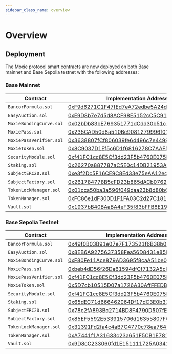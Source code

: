 ```yaml
---
sidebar_class_name: overview
---
```


# Overview

## Deployment

The Moxie protocol smart contracts are now deployed on both Base mainnet and Base Sepolia testnet with the following addresses:

### Base Mainnet

| Contract                | Implementation Address                                                                                                | Proxy Address                                                                                                         |
| ----------------------- | --------------------------------------------------------------------------------------------------------------------- | --------------------------------------------------------------------------------------------------------------------- |
| `BancorFormula.sol`     | [0xF9d6271C1F47fEd7eA72edbe5A24dD06609F1547](https://basescan.org/address/0xF9d6271C1F47fEd7eA72edbe5A24dD06609F1547) |                                                                                                                       |
| `EasyAuction.sol`       | [0xE9D8b7e7d5d8ACF98E5152cC5C91AA4B6Ee1fBf0](https://basescan.org/address/0xE9D8b7e7d5d8ACF98E5152cC5C91AA4B6Ee1fBf0) |                                                                                                                       |
| `MoxieBondingCurve.sol` | [0x02bDb83bE769351771dCdd30b51c141b0Bd5FF41](https://basescan.org/address/0x02bDb83bE769351771dCdd30b51c141b0Bd5FF41) | [0x373065e66B32a1C428aa14698dFa99BA7199B55E](https://basescan.org/address/0x373065e66B32a1C428aa14698dFa99BA7199B55E) |
| `MoxiePass.sol`         | [0x235CAD50d8a510Bc9081279996f01877827142D8](https://basescan.org/address/0x235CAD50d8a510Bc9081279996f01877827142D8) |                                                                                                                       |
| `MoxiePassVerifier.sol` | [0x3638807fCf806039fe64496c7e4499eA7AA7Ed30](https://basescan.org/address/0x3638807fCf806039fe64496c7e4499eA7AA7Ed30) |                                                                                                                       |
| `MoxieToken.sol`        | [0x8C9037D1Ef5c6D1f6816278C7AAF5491d24CD527](https://basescan.org/address/0x8C9037D1Ef5c6D1f6816278C7AAF5491d24CD527) |                                                                                                                       |
| `SecurityModule.sol`    | [0xf41FC1cc8E5Cf3dd23F5b4760E075E6f6C51a8fb](https://basescan.org/address/0xf41FC1cc8E5Cf3dd23F5b4760E075E6f6C51a8fb) |                                                                                                                       |
| `Staking.sol`           | [0x26270a887787aC5E0c14DB21953A0d11A17dDe2B](https://basescan.org/address/0x26270a887787aC5E0c14DB21953A0d11A17dDe2B) | [0xCb2513d389354F7ac80F5042bB8948A234A439B2](https://basescan.org/address/0xCb2513d389354F7ac80F5042bB8948A234A439B2) |
| `SubjectERC20.sol`      | [0xe3f2Dc5F16CE9C8Ed33e75eAA12ed2cd5365C99B](https://basescan.org/address/0xe3f2Dc5F16CE9C8Ed33e75eAA12ed2cd5365C99B) |                                                                                                                       |
| `SubjectFactory.sol`    | [0x261784778B5cFD23b865dACb07624a951132f8aB](https://basescan.org/address/0x261784778B5cFD23b865dACb07624a951132f8aB) | [0x48F9887cab979b6F476bba3Cc96808BE8b8A2b72](https://basescan.org/address/0x48F9887cab979b6F476bba3Cc96808BE8b8A2b72) |
| `TokenLockManager.sol`  | [0x01cca50ba3a596f049daa23b8d80b6957376225c](https://basescan.org/address/0x01cca50ba3a596f049daa23b8d80b6957376225c) |                                                                                                                       |
| `TokenManager.sol`      | [0xFC86e1dF300D1F1FA03C2d27C1815B36C3e396b1](https://basescan.org/address/0xFC86e1dF300D1F1FA03C2d27C1815B36C3e396b1) | [0xFfeACE4541276aC65c4e433B7fC63cdA32b30470](https://basescan.org/address/0xFfeACE4541276aC65c4e433B7fC63cdA32b30470) |
| `Vault.sol`             | [0x1937bB40BAaBA4eF35f83bFFB8E19965EE22d6A2](https://basescan.org/address/0x1937bB40BAaBA4eF35f83bFFB8E19965EE22d6A2) | [0x58708f65BacdF5040eac739cf01299fA756a1154](https://basescan.org/address/0x58708f65BacdF5040eac739cf01299fA756a1154) |

### Base Sepolia Testnet

| Contract                | Implementation Address                                                                                                             | Proxy Address                                                                                                                      |
| ----------------------- | ---------------------------------------------------------------------------------------------------------------------------------- | ---------------------------------------------------------------------------------------------------------------------------------- |
| `BancorFormula.sol`     | [0x49f0B03B91e07e7F173521f6B38b0CDaA7D5B724](https://sepolia.basescan.org/address/0x49f0B03B91e07e7F173521f6B38b0CDaA7D5B724)      |                                                                                                                                    |
| `EasyAuction.sol`       | [0x8EB6A9275637358Fea56D8431e85B6BB6F260853](https://sepolia.basescan.org/address/0x8EB6A9275637358Fea56D8431e85B6BB6F260853)      |                                                                                                                                    |
| `MoxieBondingCurve.sol` | [0xF80Fe11Ace879AD3695f8caA51be0368318C32fA](https://sepolia.basescan.org/address/0xF80Fe11Ace879AD3695f8caA51be0368318C32fA)      | [0x56147e70A57012ade3003fe93a394BFC35d747e3](https://sepolia.basescan.org/address/0x56147e70A57012ade3003fe93a394BFC35d747e3)      |
| `MoxiePass.sol`         | [0xbeb4dD56f26Da61594dfCf7132A5c6008456Fb35](https://sepolia.basescan.org/address/0xbeb4dD56f26Da61594dfCf7132A5c6008456Fb35)      |                                                                                                                                    |
| `MoxiePassVerifier.sol` | [0xf41FC1cc8E5Cf3dd23F5b4760E075E6f6C51a8fb](https://sepolia.basescan.org/address/0xf41FC1cc8E5Cf3dd23F5b4760E075E6f6C51a8fb)      |                                                                                                                                    |
| `MoxieToken.sol`        | [0x5D7cb10515D07a1726A30AffFFEDBE3cc048C412](https://sepolia.basescan.org/address/0x5D7cb10515D07a1726A30AffFFEDBE3cc048C412)      |                                                                                                                                    |
| `SecurityModule.sol`    | [0xf41FC1cc8E5Cf3dd23F5b4760E075E6f6C51a8fb](https://sepolia.basescan.org/address/0xf41FC1cc8E5Cf3dd23F5b4760E075E6f6C51a8fb)      |                                                                                                                                    |
| `Staking.sol`           | [0x65dEC71d666462064Df17dC3E0b3159dF1C01d00](https://sepolia.basescan.org/address/0x65dec71d666462064df17dc3e0b3159df1c01d00#code) | [0x1d5c3Fe067091DFdFE6dd31F62D0F9fA90509651](https://sepolia.basescan.org/address/0x1d5c3Fe067091DFdFE6dd31F62D0F9fA90509651#code) |
| `SubjectERC20.sol`      | [0x78c2fA893Bc2714BD8F4790D507fEC6C00595D60](https://sepolia.basescan.org/address/0x78c2fA893Bc2714BD8F4790D507fEC6C00595D60)      |                                                                                                                                    |
| `SubjectFactory.sol`    | [0x85EF5592E533915706d16355807F0D2ed44Cf58F](https://sepolia.basescan.org/address/0x85EF5592E533915706d16355807F0D2ed44Cf58F)      | [0x9cE6e0c6282ac0050B1888656C5c5716a4Ef4BE8](https://sepolia.basescan.org/address/0x9cE6e0c6282ac0050B1888656C5c5716a4Ef4BE8)      |
| `TokenLockManager.sol`  | [0x31391Fd2fa4c4aB7C4770c78ea7641f5dADf4bb3](https://sepolia.basescan.org/address/0x31391Fd2fa4c4aB7C4770c78ea7641f5dADf4bb3)      |                                                                                                                                    |
| `TokenManager.sol`      | [0xA7441f1A31633c23a651F5CB1E781e4054cECDe4](https://sepolia.basescan.org/address/0xA7441f1A31633c23a651F5CB1E781e4054cECDe4)      | [0xFd990aF1c711cC0fc46E66B22877B028aF7eF59C](https://sepolia.basescan.org/address/0xFd990aF1c711cC0fc46E66B22877B028aF7eF59C)      |
| `Vault.sol`             | [0x9D8cC233060fd1E151111725A0341D34859E0E26](https://sepolia.basescan.org/address/0x9D8cC233060fd1E151111725A0341D34859E0E26)      | [0x3C1Fd0E625765A40fFd58adc4784603A07f5D05f](https://sepolia.basescan.org/address/0x3C1Fd0E625765A40fFd58adc4784603A07f5D05f)      |
